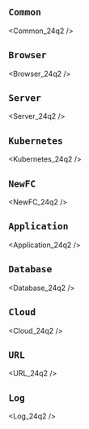 ## `Common`




<Common_24q2 />

## `Browser`


<Browser_24q2 />

## `Server`


<Server_24q2 />

## `Kubernetes`


<Kubernetes_24q2 />

## `NewFC`


<NewFC_24q2 />

## `Application`


<Application_24q2 />

## `Database`


<Database_24q2 />

## `Cloud`


<Cloud_24q2 />

## `URL`


<URL_24q2 />

## `Log`


<Log_24q2 />

